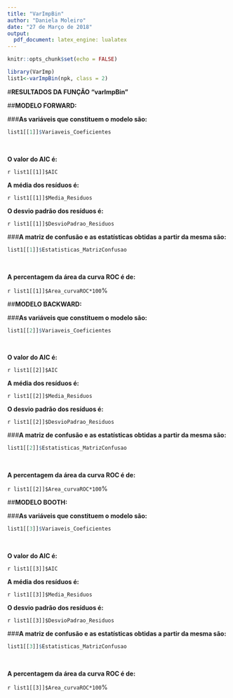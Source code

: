 ---
title: "VarImpBin"
author: "Daniela Moleiro"
date: "27 de Março de 2018"
output: 
  pdf_document: latex_engine: lualatex
---

```{r setup, include=FALSE}

knitr::opts_chunk$set(echo = FALSE)

```





```{r varImpBin, echo=FALSE, cache=FALSE, include=FALSE, results=FALSE, warning=FALSE, comment=FALSE, warning=FALSE}
library(VarImp)
list1<-varImpBin(npk, class = 2)

```

#**RESULTADOS DA FUNÇÃO "varImpBin"**



##**MODELO FORWARD:**



###**As variáveis que constituem o modelo são:**  

```{r, echo=FALSE}

list1[[1]]$Variaveis_Coeficientes

```

&nbsp;



**O valor do AIC é:**

`r list1[[1]]$AIC`



**A média dos resíduos é:**

`r list1[[1]]$Media_Residuos`



**O desvio padrão dos resíduos é:**

`r list1[[1]]$DesvioPadrao_Residuos`





###**A matriz de confusão e as estatísticas obtidas a partir da mesma são:**

```{r, echo=FALSE}

list1[[1]]$Estatisticas_MatrizConfusao

```



&nbsp;



**A percentagem da área da curva ROC é de:**

`r list1[[1]]$Area_curvaROC*100`%





##**MODELO BACKWARD:**



###**As variáveis que constituem o modelo são:**

```{r, echo=FALSE}

list1[[2]]$Variaveis_Coeficientes

```



&nbsp;



**O valor do AIC é:**

`r list1[[2]]$AIC`



**A média dos resíduos é:** 

`r list1[[2]]$Media_Residuos`



**O desvio padrão dos resíduos é:** 

`r list1[[2]]$DesvioPadrao_Residuos`





###**A matriz de confusão e as estatísticas obtidas a partir da mesma são:**

```{r, echo=FALSE}

list1[[2]]$Estatisticas_MatrizConfusao

```



&nbsp;



**A percentagem da área da curva ROC é de:**

`r list1[[2]]$Area_curvaROC*100`%





##**MODELO BOOTH:**



###**As variáveis que constituem o modelo são:**

```{r, echo=FALSE}

list1[[3]]$Variaveis_Coeficientes

```



&nbsp;



**O valor do AIC é:**

`r list1[[3]]$AIC`



**A média dos resíduos é:**

`r list1[[3]]$Media_Residuos`



**O desvio padrão dos resíduos é:**

`r list1[[3]]$DesvioPadrao_Residuos`





###**A matriz de confusão e as estatísticas obtidas a partir da mesma são:**

```{r, echo=FALSE}

list1[[3]]$Estatisticas_MatrizConfusao

```



&nbsp;



**A percentagem da área da curva ROC é de:**

`r list1[[3]]$Area_curvaROC*100`%

